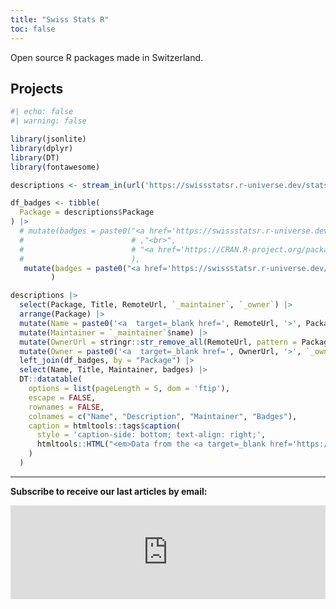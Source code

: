 ```yaml
---
title: "Swiss Stats R"
toc: false
---
```


<p class="lead">

Open source R packages made in Switzerland.

</p>

## Projects

```r
#| echo: false
#| warning: false

library(jsonlite)
library(dplyr)
library(DT)
library(fontawesome)

descriptions <- stream_in(url('https://swissstatsr.r-universe.dev/stats/descriptions'), verbose = FALSE)

df_badges <- tibble(
  Package = descriptions$Package
) |>
  # mutate(badges = paste0("<a href='https://swissstatsr.r-universe.dev/", Package, "'><img src='https://swissstatsr.r-universe.dev/badges/", Package, "'></a>"
  #                        # ,"<br>",
  #                        # "<a href='https://CRAN.R-project.org/package=", Package, "'><img src='https://www.r-pkg.org/badges/version/", Package, "'></a>"
  #                        ),
   mutate(badges = paste0("<a href='https://swissstatsr.r-universe.dev/", Package, "'><img src='https://swissstatsr.r-universe.dev/badges/", Package, "'><br><a href='", descriptions$`_upstream`, "/actions/workflows/R-CMD-check.yaml'><img src='", descriptions$`_upstream`, "/actions/workflows/R-CMD-check.yaml/badge.svg'></a><br></a><a href='https://CRAN.R-project.org/package=", Package, "'><img src='https://www.r-pkg.org/badges/version/", Package, "'></a>")
         )

descriptions |>
  select(Package, Title, RemoteUrl, `_maintainer`, `_owner`) |>
  arrange(Package) |>
  mutate(Name = paste0('<a  target=_blank href=', RemoteUrl, '>', Package, '</a>')) |>
  mutate(Maintainer = `_maintainer`$name) |>
  mutate(OwnerUrl = stringr::str_remove_all(RemoteUrl, pattern = Package)) |>
  mutate(Owner = paste0('<a  target=_blank href=', OwnerUrl, '>', `_owner`, '</a>')) |>
  left_join(df_badges, by = "Package") |>
  select(Name, Title, Maintainer, badges) |>
  DT::datatable(
    options = list(pageLength = 5, dom = 'ftip'),
    escape = FALSE,
    rownames = FALSE,
    colnames = c("Name", "Description", "Maintainer", "Badges"),
    caption = htmltools::tags$caption(
      style = 'caption-side: bottom; text-align: right;',
      htmltools::HTML("<em>Data from the <a target=_blank href='https://swissstatsr.r-universe.dev/'>Swiss Stats R universe</a>.</em>")
    )
  )
```

<hr class="my-4">

<b>Subscribe to receive our last articles by email:</b>

<iframe src="https://swissstatsr.substack.com/embed" width="100%" height="150" style="border:0px; background:white;" frameborder="0" scrolling="no">

</iframe>

